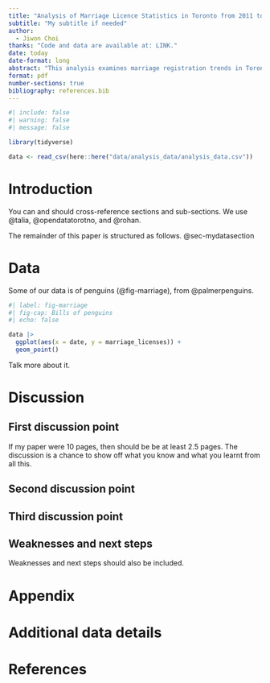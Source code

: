 ```yaml
---
title: "Analysis of Marriage Licence Statistics in Toronto from 2011 to 2024"
subtitle: "My subtitle if needed"
author: 
  - Jiwon Choi
thanks: "Code and data are available at: LINK."
date: today
date-format: long
abstract: "This analysis examines marriage registration trends in Toronto from 2011 to 2024, with a focus on comparing the periods before and after the COVID-19 pandemic. The data includes the number of marriage licenses issued across four key civic centres: Toronto, North York, Etobicoke, and Scarborough. By analyzing these trends, we aim to understand the impact of the pandemic on marriage registrations, reflecting potential shifts in social behavior during and after the crisis."
format: pdf
number-sections: true
bibliography: references.bib
---
```


```r
#| include: false
#| warning: false
#| message: false

library(tidyverse)

data <- read_csv(here::here("data/analysis_data/analysis_data.csv"))

```


# Introduction

You can and should cross-reference sections and sub-sections. We use @talia, @opendatatorotno, and @rohan.

The remainder of this paper is structured as follows. @sec-mydatasection



# Data {#sec-mydatasection}

Some of our data is of penguins (@fig-marriage), from @palmerpenguins.

```r
#| label: fig-marriage
#| fig-cap: Bills of penguins
#| echo: false

data |> 
  ggplot(aes(x = date, y = marriage_licenses)) +
  geom_point()

```

Talk more about it.


# Discussion

## First discussion point {#sec-first-point}

If my paper were 10 pages, then should be be at least 2.5 pages. The discussion is a chance to show off what you know and what you learnt from all this. 

## Second discussion point

## Third discussion point

## Weaknesses and next steps

Weaknesses and next steps should also be included.

\newpage

\appendix

# Appendix {-}


# Additional data details



\newpage


# References


